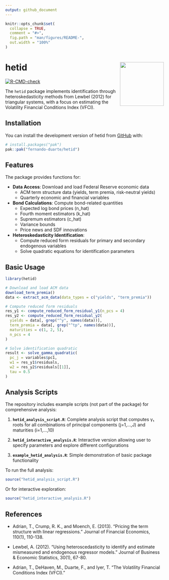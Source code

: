 ```yaml
---
output: github_document
---
```


<!-- README.md is generated from README.Rmd. Please edit that file -->

```r
knitr::opts_chunk$set(
  collapse = TRUE,
  comment = "#>",
  fig.path = "man/figures/README-",
  out.width = "100%"
)
```

# hetid <img src="man/figures/logo.png" align="right" height="139" alt="" />

<!-- badges: start -->
[![R-CMD-check](https://github.com/fernando-duarte/hetid/actions/workflows/R-CMD-check.yaml/badge.svg)](https://github.com/fernando-duarte/hetid/actions/workflows/R-CMD-check.yaml)
<!-- badges: end -->

The `hetid` package implements identification through heteroskedasticity methods from Lewbel (2012) for triangular systems, with a focus on estimating the Volatility Financial Conditions Index (VFCI).

## Installation

You can install the development version of hetid from [GitHub](https://github.com/) with:

``` r
# install.packages("pak")
pak::pak("fernando-duarte/hetid")
```

## Features

The package provides functions for:

- **Data Access**: Download and load Federal Reserve economic data
  - ACM term structure data (yields, term premia, risk-neutral yields)
  - Quarterly economic and financial variables

- **Bond Calculations**: Compute bond-related quantities
  - Expected log bond prices (n_hat)
  - Fourth moment estimators (k_hat)
  - Supremum estimators (c_hat)
  - Variance bounds
  - Price news and SDF innovations

- **Heteroskedasticity Identification**:
  - Compute reduced form residuals for primary and secondary endogenous variables
  - Solve quadratic equations for identification parameters

## Basic Usage

```r
library(hetid)

# Download and load ACM data
download_term_premia()
data <- extract_acm_data(data_types = c("yields", "term_premia"))

# Compute reduced form residuals
res_y1 <- compute_reduced_form_residual_y1(n_pcs = 4)
res_y2 <- compute_reduced_form_residual_y2(
  yields = data[, grep("^y", names(data))],
  term_premia = data[, grep("^tp", names(data))],
  maturities = c(1, 2, 5),
  n_pcs = 4
)

# Solve identification quadratic
result <- solve_gamma_quadratic(
  pc_j = variables$pc1,
  w1 = res_y1$residuals,
  w2 = res_y2$residuals[[1]],
  tau = 0.5
)
```

## Analysis Scripts

The repository includes example scripts (not part of the package) for comprehensive analysis:

1. **`hetid_analysis_script.R`**: Complete analysis script that computes γ₁ roots for all combinations of principal components (j=1,...,J) and maturities (i=1,...,10)

2. **`hetid_interactive_analysis.R`**: Interactive version allowing user to specify parameters and explore different configurations

3. **`example_hetid_analysis.R`**: Simple demonstration of basic package functionality

To run the full analysis:

```r
source("hetid_analysis_script.R")
```

Or for interactive exploration:

```r
source("hetid_interactive_analysis.R")
```

## References

- Adrian, T., Crump, R. K., and Moench, E. (2013). "Pricing the term structure with linear regressions." Journal of Financial Economics, 110(1), 110-138.

- Lewbel, A. (2012). "Using heteroscedasticity to identify and estimate mismeasured and endogenous regressor models." Journal of Business & Economic Statistics, 30(1), 67-80.

- Adrian, T., DeHaven, M., Duarte, F., and Iyer, T. "The Volatility Financial Conditions Index (VFCI)."
